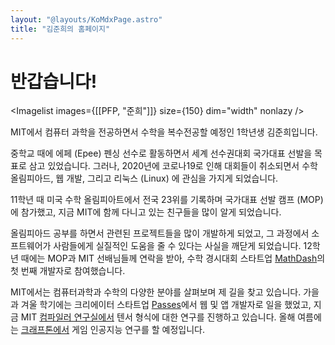 ```yaml
---
layout: "@layouts/KoMdxPage.astro"
title: "김준희의 홈페이지"
---
```



# 반갑습니다!


<Imagelist images={[[PFP, "준희"]]} size={150} dim="width" nonlazy />

MIT에서 컴퓨터 과학을 전공하면서 수학을 복수전공할 예정인 1학년생 김준희입니다.

중학교 때에 에페 (Epee) 펜싱 선수로 활동하면서 세계 선수권대회 국가대표 선발을
목표로 삼고 있었습니다. 그러나, 2020년에 코로나19로 인해 대회들이 취소되면서
수학 올림피아드, 웹 개발, 그리고 리눅스 (Linux) 에 관심을 가지게 되었습니다.

11학년 때 미국 수학 올림피아트에서 전국 23위를 기록하며 국가대표 선발 캠프
(MOP)에 참가했고, 지금 MIT에 함께 다니고 있는 친구들을 많이 알게 되었습니다.

올림피아드 공부를 하면서 관련된 프로젝트들을 많이 개발하게 되었고, 그 과정에서
소프트웨어가 사람들에게 실질적인 도움을 줄 수 있다는 사실을 깨닫게 되었습니다.
12학년 때에는 MOP과 MIT 선배님들께 연락을 받아,
수학 경시대회 스타트업 [MathDash](https://mathdash.com)의 첫 번째
개발자로 참여했습니다.

MIT에서는 컴퓨터과학과 수학의 다양한 분야를 살펴보며 제 길을 찾고 있습니다.
가을과 겨울 학기에는 크리에이터 스타트업 [Passes](https://passes.com)에서 웹 및
앱 개발자로 일을 했었고, 지금 MIT [컴파일러
연구실에서](https://commit.csail.mit.edu/) 텐서 형식에 대한 연구를 진행하고
있습니다. 올해 여름에는
[크래프톤에서](https://www.krafton.ai/ko/career/ai-fellowship/) 게임 인공지능
연구를 할 예정입니다.
